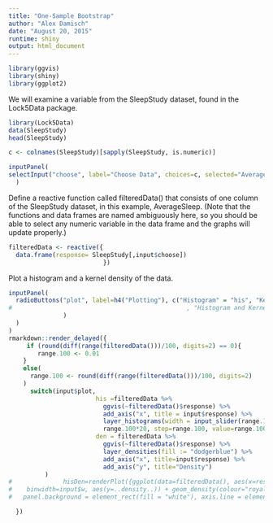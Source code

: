 ```yaml
---
title: "One-Sample Bootstrap"
author: "Alex Damisch"
date: "August 20, 2015"
runtime: shiny
output: html_document
---
```


```r
library(ggvis)
library(shiny)
library(ggplot2)
```

We will examine a variable from the SleepStudy dataset, found in the Lock5Data package.

```r
library(Lock5Data)
data(SleepStudy)
head(SleepStudy)
```

```r
c <- colnames(SleepStudy)[sapply(SleepStudy, is.numeric)]

inputPanel(
selectInput("choose", label="Choose Data", choices=c, selected="AverageSleep")
  )
```

Define a reactive function called filteredData() that consists of one column of the SleepStudy dataset, in this example, AverageSleep. (Note that the functions and data frames are named ambiguously here, so you should be able to select any numeric variable in the data frame and the graphs will update properly.)

```r

filteredData <- reactive({
  data.frame(response= SleepStudy[,input$choose])
                          })
```


Plot a histogram and a kernel density of the data.
```r
inputPanel(
  radioButtons("plot", label=h4("Plotting"), c("Histogram" = "his", "Kernel Density" = "den"
#                                                , "Histogram and Kernel Density" = "hisDen", "Q-Q Plot" = "qq")
               )
  )
)
rmarkdown::render_delayed({
     if (round(diff(range(filteredData()))/100, digits=2) == 0){
        range.100 <- 0.01
    }
    else(
      range.100 <- round(diff(range(filteredData()))/100, digits=2)
    )
      switch(input$plot,
                        his =filteredData %>%
                          ggvis(~filteredData()$response) %>%
                          add_axis("x", title = input$response) %>%
                          layer_histograms(width = input_slider(range.100, 
                          range.100*20, step=range.100, value=range.100*10, label="Binwidth")),
                        den = filteredData %>%
                          ggvis(~filteredData()$response) %>%
                          layer_densities(fill := "dodgerblue") %>%
                          add_axis("x", title=input$response) %>%
                          add_axis("y", title="Density")
          )
#              hisDen=renderPlot({ggplot(data=filteredData(), aes(x=response)) + geom_histogram(colour="black", fill="grey19", 
#    binwidth=input$w, aes(y=..density..)) + geom_density(colour="royalblue", fill="royalblue", alpha=0.5) + theme(panel.grid.minor = element_line(colour = "grey"), 
#   panel.background = element_rect(fill = "white"), axis.line = element_line(colour="black"), axis.text = element_text(colour = "black"), aspect.ratio=0.75) + xlab(input$response)

  })

```

